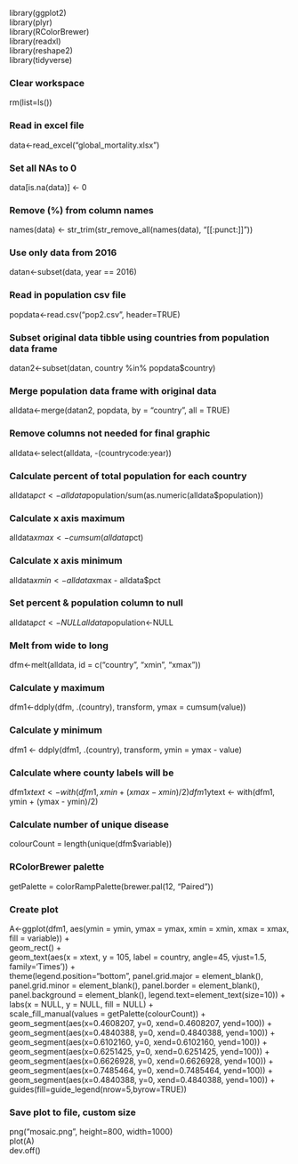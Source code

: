 library(ggplot2)<br />
library(plyr)<br />
library(RColorBrewer)<br />
library(readxl)<br />
library(reshape2)<br />
library(tidyverse)<br />

### Clear workspace
rm(list=ls())

### Read in excel file
data<-read_excel("global_mortality.xlsx")

### Set all NAs to 0
data[is.na(data)] <- 0

### Remove (%) from column names
names(data) <- str_trim(str_remove_all(names(data), "[[:punct:]]"))

### Use only data from 2016
datan<-subset(data, year == 2016)

### Read in population csv file
popdata<-read.csv("pop2.csv", header=TRUE)

### Subset original data tibble using countries from population data frame
datan2<-subset(datan, country %in% popdata$country)

### Merge population data frame with original data
alldata<-merge(datan2, popdata, by = "country", all = TRUE)

### Remove columns not needed for final graphic
alldata<-select(alldata, -(countrycode:year))

### Calculate percent of total population for each country
alldata$pct<-alldata$population/sum(as.numeric(alldata$population))

### Calculate x axis maximum
alldata$xmax<-cumsum(alldata$pct)

### Calculate x axis minimum
alldata$xmin<-alldata$xmax - alldata$pct

### Set percent & population column to null
alldata$pct<-NULL
alldata$population<-NULL

### Melt from wide to long
dfm<-melt(alldata, id = c("country", "xmin", "xmax"))

### Calculate y maximum
dfm1<-ddply(dfm, .(country), transform, ymax = cumsum(value))

### Calculate y minimum
dfm1 <- ddply(dfm1, .(country), transform, ymin = ymax - value)

### Calculate where county labels will be
dfm1$xtext <- with(dfm1, xmin + (xmax - xmin)/2)
dfm1$ytext <- with(dfm1, ymin + (ymax - ymin)/2)

### Calculate number of unique disease
colourCount = length(unique(dfm$variable))

### RColorBrewer palette
getPalette = colorRampPalette(brewer.pal(12, "Paired"))

### Create plot
A<-ggplot(dfm1, aes(ymin = ymin, ymax = ymax, xmin = xmin, xmax = xmax, fill = variable)) + <br />
  geom_rect() +<br />
  geom_text(aes(x = xtext, y = 105, label = country, angle=45, vjust=1.5, family='Times')) + <br />
  theme(legend.position="bottom", panel.grid.major = element_blank(), panel.grid.minor = element_blank(), panel.border = element_blank(), panel.background = element_blank(), legend.text=element_text(size=10)) + <br />
  labs(x = NULL, y = NULL, fill = NULL) + <br />
  scale_fill_manual(values = getPalette(colourCount)) + <br />
  geom_segment(aes(x=0.4608207, y=0, xend=0.4608207, yend=100)) + <br />
  geom_segment(aes(x=0.4840388, y=0, xend=0.4840388, yend=100)) + <br />
  geom_segment(aes(x=0.6102160, y=0, xend=0.6102160, yend=100)) + <br />
  geom_segment(aes(x=0.6251425, y=0, xend=0.6251425, yend=100)) + <br />
  geom_segment(aes(x=0.6626928, y=0, xend=0.6626928, yend=100)) + <br />
  geom_segment(aes(x=0.7485464, y=0, xend=0.7485464, yend=100)) + <br />
  geom_segment(aes(x=0.4840388, y=0, xend=0.4840388, yend=100)) + <br />
  guides(fill=guide_legend(nrow=5,byrow=TRUE))

### Save plot to file, custom size
png("mosaic.png", height=800, width=1000) <br />
plot(A) <br />
dev.off()
